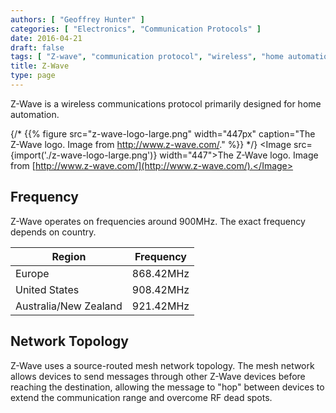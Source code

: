```yaml
---
authors: [ "Geoffrey Hunter" ]
categories: [ "Electronics", "Communication Protocols" ]
date: 2016-04-21
draft: false
tags: [ "Z-wave", "communication protocol", "wireless", "home automation" ]
title: Z-Wave
type: page
---
```



<WarningIsNotes />

Z-Wave is a wireless communications protocol primarily designed for home automation.

{/* {{% figure src="z-wave-logo-large.png" width="447px" caption="The Z-Wave logo. Image from http://www.z-wave.com/."  %}} */}
<Image src={import('./z-wave-logo-large.png')} width="447">The Z-Wave logo. Image from [http://www.z-wave.com/](http://www.z-wave.com/).</Image>

## Frequency

Z-Wave operates on frequencies around 900MHz. The exact frequency depends on country.

<table>
    <thead>
        <tr>
            <th>Region</th>
            <th>Frequency</th>
        </tr>
    </thead>
<tbody>
<tr>
<td>Europe</td>
<td>868.42MHz</td>
</tr>
<tr>
<td>United States</td>
<td>908.42MHz</td>
</tr>
<tr>
<td>Australia/New Zealand</td>
<td>921.42MHz</td>
</tr>
</tbody>
</table>

## Network Topology

Z-Wave uses a source-routed mesh network topology. The mesh network allows devices to send messages through other Z-Wave devices before reaching the destination, allowing the message to "hop" between devices to extend the communication range and overcome RF dead spots.
